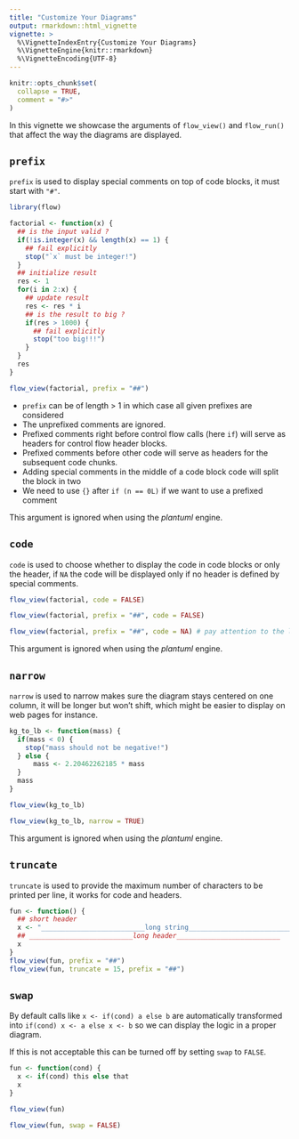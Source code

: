 ```yaml
---
title: "Customize Your Diagrams"
output: rmarkdown::html_vignette
vignette: >
  %\VignetteIndexEntry{Customize Your Diagrams}
  %\VignetteEngine{knitr::rmarkdown}
  %\VignetteEncoding{UTF-8}
---
```


```r
knitr::opts_chunk$set(
  collapse = TRUE,
  comment = "#>"
)
```

In this vignette we showcase the arguments of `flow_view()` and `flow_run()`
that affect the way the diagrams are displayed.

## `prefix`

`prefix` is used to display special comments on top of code blocks, it must start 
with `"#"`.

```r
library(flow)

factorial <- function(x) {
  ## is the input valid ?
  if(!is.integer(x) && length(x) == 1) {
    ## fail explicitly
    stop("`x` must be integer!")
  }
  ## initialize result
  res <- 1
  for(i in 2:x) {
    ## update result
    res <- res * i
    ## is the result to big ?
    if(res > 1000) {
      ## fail explicitly
      stop("too big!!!") 
    }
  }
  res
}

flow_view(factorial, prefix = "##")
```

* `prefix` can be of length > 1 in which case all given prefixes are considered
* The unprefixed comments are ignored.
* Prefixed comments right before control flow calls (here `if`) will serve
as headers for control flow header blocks.
* Prefixed comments before other code will serve as headers for the subsequent
code chunks.
* Adding special comments in the middle of a code block code will split the block in two
* We need to use `{}` after `if (n == 0L)` if we want to use a prefixed comment

This argument is ignored when using the *plantuml* engine.

## `code`

`code` is used to choose whether to display the code in code blocks or only the 
header, if `NA` the code will be displayed only if no header is defined by 
special comments.

```r
flow_view(factorial, code = FALSE)

flow_view(factorial, prefix = "##", code = FALSE)

flow_view(factorial, prefix = "##", code = NA) # pay attention to the last block
```

This argument is ignored when using the *plantuml* engine.

## `narrow`

`narrow` is used to narrow makes sure the diagram stays centered on one column,
it will be longer but won't shift, which might be easier to display
on web pages for instance.

```r
kg_to_lb <- function(mass) {
  if(mass < 0) {
    stop("mass should not be negative!")
  } else {
      mass <- 2.20462262185 * mass
  }
  mass
}

flow_view(kg_to_lb)

flow_view(kg_to_lb, narrow = TRUE)
```

This argument is ignored when using the *plantuml* engine.

## `truncate`

`truncate` is used to provide the maximum number of characters to be printed per 
line, it works for code and headers.

```r
fun <- function() {
  ## short header
  x <- "__________________________long string__________________________"
  ## __________________________long header__________________________
  x
}
flow_view(fun, prefix = "##")
flow_view(fun, truncate = 15, prefix = "##")
```

## `swap`

By default calls like `x <- if(cond) a else b` are automatically transformed into
`if(cond) x <- a else x <- b` so we can display the logic in a proper diagram.

If this is not acceptable this can be turned off by setting `swap` to `FALSE`.

```r
fun <- function(cond) {
  x <- if(cond) this else that
  x
}

flow_view(fun)

flow_view(fun, swap = FALSE)
```

